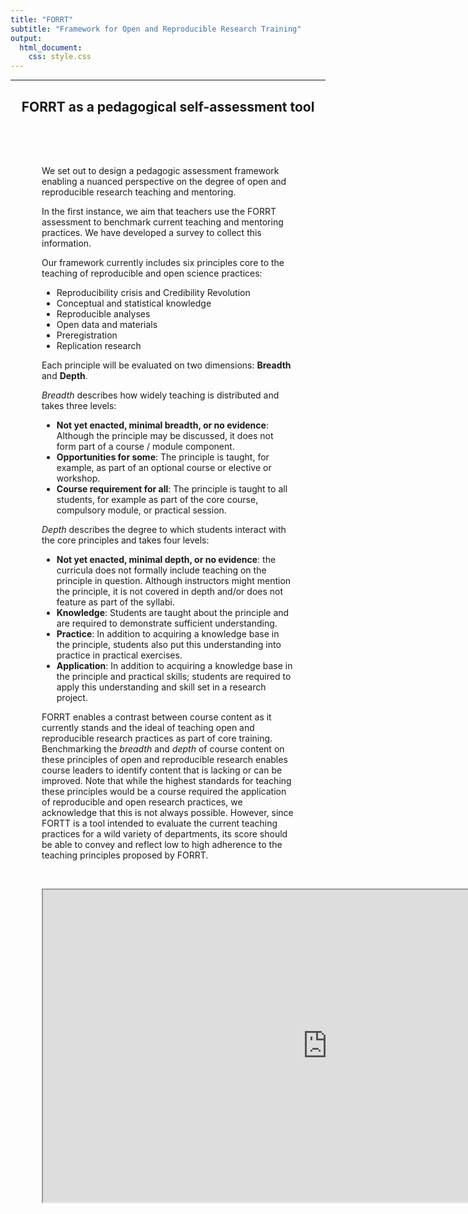 ```yaml
---
title: "FORRT"
subtitle: "Framework for Open and Reproducible Research Training"
output: 
  html_document:
    css: style.css
---
```


***

<center>

## FORRT as a pedagogical self-assessment tool

</center>

<div id="section" class="section level2 tabset tabset-fade" style="padding:50px">

We set out to design a pedagogic assessment framework enabling a nuanced perspective on the degree of open and reproducible research teaching and mentoring. 

In the first instance, we aim that teachers use the FORRT assessment to benchmark current teaching and mentoring practices. We have developed a survey to collect this information.


Our framework currently includes six principles core to the teaching of reproducible and open science practices:

* Reproducibility crisis and Credibility Revolution
* Conceptual and statistical knowledge
* Reproducible analyses
* Open data and materials
* Preregistration
* Replication research

Each principle will be evaluated on two dimensions: **Breadth** and **Depth**.

*Breadth* describes how widely teaching is distributed and takes three levels:

* **Not yet enacted, minimal breadth, or no evidence**: Although the principle may be discussed, it does not form part of a course / module component.
* **Opportunities for some**: The principle is taught, for example, as part of an optional course or elective or workshop.
* **Course requirement for all**: The principle is taught to all students, for example as part of the core course, compulsory module, or practical session.

*Depth* describes the degree to which students interact with the core principles and takes four levels:

* **Not yet enacted, minimal depth, or no evidence**: the curricula does not formally include teaching on the principle in question. Although instructors might mention the principle, it is not covered in depth and/or does not feature as part of the syllabi. 
* **Knowledge**: Students are taught about the principle and are required to demonstrate sufficient understanding.
* **Practice**: In addition to acquiring a knowledge base in the principle, students also put this understanding into practice in practical exercises.
* **Application**: In addition to acquiring a knowledge base in the principle and practical skills; students are required to apply this understanding and skill set in a research project.


FORRT enables a contrast between course content as it currently stands and the ideal of teaching open and reproducible research practices as part of core training. Benchmarking the *breadth* and *depth* of course content on these principles of open and reproducible research enables course leaders to identify content that is lacking or can be improved. Note that while the highest standards for teaching these principles would be a course required the application of reproducible and open research practices, we acknowledge that this is not always possible. However, since FORTT is a tool intended to evaluate the current teaching practices for a wild variety of departments, its score should be able to convey and reflect low to high adherence to the teaching principles proposed by FORRT.



<br>

<iframe src="https://docs.google.com/spreadsheets/d/e/2PACX-1vTrmqPt1v15WBTsmv6ysgoAG_THb152o8z7g1-c_gkA8cNUguzPrC7D69TMDxLeYcNoZxccUqap04UD/pubhtml" width="910" height="500"></iframe>

<br>
